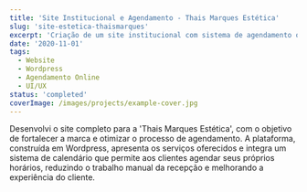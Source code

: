 ```yaml
---
title: 'Site Institucional e Agendamento - Thais Marques Estética'
slug: 'site-estetica-thaismarques'
excerpt: 'Criação de um site institucional com sistema de agendamento online para a clínica de estética Thais Marques, melhorando a presença digital e a eficiência operacional.'
date: '2020-11-01'
tags:
  - Website
  - Wordpress
  - Agendamento Online
  - UI/UX
status: 'completed'
coverImage: /images/projects/example-cover.jpg
---
```


Desenvolvi o site completo para a 'Thais Marques Estética', com o objetivo de fortalecer a marca e otimizar o processo de agendamento. A plataforma, construída em Wordpress, apresenta os serviços oferecidos e integra um sistema de calendário que permite aos clientes agendar seus próprios horários, reduzindo o trabalho manual da recepção e melhorando a experiência do cliente.
